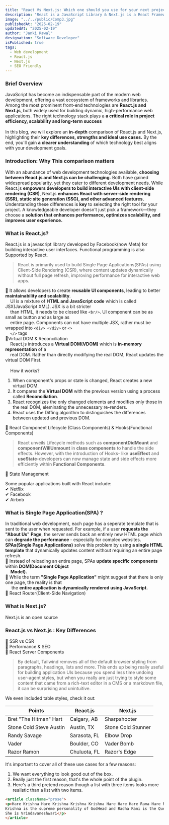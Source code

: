 ```yaml
---
title: "React Vs Next.js: Which one should you use for your next project in 2025?"
description: "React is a JavaScript Library & Next.js is a React Framework"
image: "../../public/Comp3.jpg"
publishedAt: "2025-02-19"
updatedAt: "2025-02-19"
author: "Janki Rawal"
designation: "Software Developer"
isPublished: true
tags: 
  - Web development
  - React.js
  - Next.js
  - SEO Friendly
---
```

### Brief Overview
 JavaScript has become an indispensable part of the modern web development, 
 offering a vast ecosystem of frameworks and libraries. Among the most prominent 
 front-end technologies are <strong>React.js and Next.js</strong>, both widely used for 
 building dynamic, high-performance web applications. 
 The right technology stack plays a <strong> a critical role in project efficiency, scalability 
 and long-term success </strong> <br/><br/>
  In this blog, we will explore an <strong>in-depth</strong> comparison of React.js and Next.js, highlighting their 
  <strong> key differences, strengths and ideal use cases.</strong> 
 By the end, you'll gain <strong> a clearer understanding </strong> of which technology best aligns with 
 your development goals.


### Introduction: Why This comparison matters
With an abundance of web development technologies available, <strong> choosing between React.js and Next.js can be challenging.</strong>
 Both have gained widespread popularity, yet they cater to different development needs.
While React.js <strong>empowers developers to build interactive UIs with client-side rendering (CSR)</strong>, Next.js 
<strong>enhances React with server-side rendering (SSR), static site generation (SSG), and other advanced features.</strong>
Understanding these differences is <strong>key</strong> to selecting the right tool for your project.
A knowledgeable developer doesn't just pick a framework—they choose a 
<strong> solution that enhances performance, optimizes scalability, and improves user experience.</strong>
### What is React.js?

React.js is a javascript library developed by Facebook(now Meta) for building interactive user interfaces. 
Functional programming is also Supported by React. 
> React is primarily used to build Single Page Applications(SPAs) using Client-Side Rendering (CSR), 
where content updates dynamically without full page refresh, improving performance for interactive web apps.


🔹 It allows developers to create <strong>reusable UI components</strong>, leading to better <strong>maintainability 
and scalability</strong>.<br/>
&nbsp; &nbsp; UI is a mixture of <strong> HTML and JavaScript code</strong> 
which is called JSX(JavaScript XML). JSX is a bit stricter <br/> &nbsp; &nbsp; than HTML, it needs to be closed like `<br/>`. 
UI component can be as small as button and as large as <br/> &nbsp; &nbsp; entire page. Components can not have multiple 
JSX, rather must be wrapped into `<div> </div>` or `<>`<br/> &nbsp; &nbsp; `</>` tags <br/>
🔹Virtual DOM & Reconciliation<br/>
&nbsp; &nbsp; React.js introduces a <strong>Virtual DOM(VDOM)</strong> which is <strong>in-memory representation</strong> of a <br/> &nbsp; &nbsp; 
real DOM. Rather than directly modifying the real DOM, React updates the virtual DOM First. <br/><br/> 
&nbsp; &nbsp;  How it works? <br/>
  1. When component's props or state is changed, React creates a new virtual DOM.
  2. It compares the <strong>Virtual DOM</strong> with the previous version using a process called <strong>Reconciliation</strong>.<br/>
  3. React recognizes the only changed elements and modifies only those in the real DOM, eleminating the unnecessary re-renders.<br/>
  4. React uses the Diffing algorithm to distinguishes the differences between updated and previous DOM. <br/>

🔹 React Component Lifecycle (Class Components) & Hooks(Functional Components)<br/>
   > React unveils Lifecycle methods such as <strong>componentDidMount</strong> and <strong>componentWillUnmount</strong> in 
   <strong>class components</strong> to handle the side effects. However, with the introduction of Hooks-
   like <strong>useEffect</strong> and <strong>useState</strong>-developers can now manage state and side effects more efficiently within <strong>Functional Components</strong>. 
 
🔹 State Management<br/>



Some popular applications built with React include:<br/>
✔ Netflix <br/>
✔ Facebook <br/>
✔ Airbnb <br/>

### What is Single Page Application(SPA) ?
In traditional web development, each page has a seperate template that is sent to the user when requested.
For example, if a user <strong> requests the "About Us" Page</strong>, the server sends back an entirely
new HTML page which can <strong> degrade the performance </strong> - especially for complex websites. <br/>
<strong>SPAs(Single Page Applications)</strong> solve this problem by using 
<strong>a single HTML template</strong> that dynamically updates content without 
requiring an entire page refresh. <br/>
🔹 Instead of reloading an entire page, SPAs <strong>update specific components</strong> within 
<strong>DOM(Document Object <br/> &nbsp;&nbsp;&nbsp;&nbsp; Model).</strong> <br/>
🔹 While the term <strong>"Single Page Application"</strong> might suggest that there is only one page, the reality
 is that<br/> &nbsp;&nbsp;&nbsp;&nbsp; the <strong> entire application is dynamically rendered using JavaScript.</strong><br/>
🔹 React Router(Client-Side Navigation)  
### What is Next.js?
Next.js is an open source 

### React.js vs Next.js : Key Differences
🔹 SSR vs CSR<br/>
🔹 Performance & SEO<br/>
🔹 React Server Components



> By default, Tailwind removes all of the default browser styling from paragraphs, headings, lists and more. This ends up being really useful for building application UIs because you spend less time undoing user-agent styles, but when you really are just trying to style some content that came from a rich-text editor in a CMS or a markdown file, it can be surprising and unintuitive.

We even included table styles, check it out:

| Points                  | React.js     | Next.js            |
| ----------------------- | ------------ | ------------------ |
| Bret "The Hitman" Hart  | Calgary, AB  | Sharpshooter       |
| Stone Cold Steve Austin | Austin, TX   | Stone Cold Stunner |
| Randy Savage            | Sarasota, FL | Elbow Drop         |
| Vader                   | Boulder, CO  | Vader Bomb         |
| Razor Ramon             | Chuluota, FL | Razor's Edge       |


It's important to cover all of these use cases for a few reasons:

1.  We want everything to look good out of the box.
2.  Really just the first reason, that's the whole point of the plugin.
3.  Here's a third pretend reason though a list with three items looks more realistic than a list with two items.

 

``` Html showLineNumbers {1-2,4} /Krishna/ title="index.html" caption="this is the supreme power"
<article className="prose">
<p>Hare Krishna Hare Krishna Krishna Krishna Hare Hare Hare Rama Hare Rama Rama Rama Hare Hare
Krishna is the supreme personality of GodHead and Radha Rani is the Queen of Krishna or heart of Krishna
She is Vrindavaneshwari</p>
</article>
```
